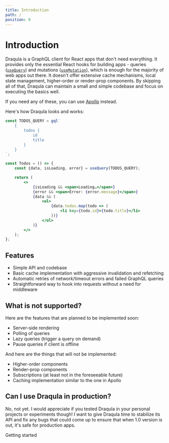 ```yaml
---
title: Introduction
path: /
position: 0
---
```


# Introduction

Draqula is a GraphQL client for React apps that don't need everything.
It provides only the essential React hooks for building apps - queries ([`useQuery`](/docs/queries)) and mutations ([`useMutation`](/docs/mutations)), which is enough for the majority of web apps out there.
It doesn't offer extensive cache mechanisms, local state management, higher-order or render-prop components.
By skipping all of that, Draqula can maintain a small and simple codebase and focus on executing the basics well.

If you need any of these, you can use [Apollo](https://www.apollographql.com/docs/react/) instead.

Here's how Draqula looks and works:

```jsx hasSpider=true
const TODOS_QUERY = gql`
	{
		todos {
			id
			title
		}
	}
`;

const Todos = () => {
	const {data, isLoading, error} = useQuery(TODOS_QUERY);

	return (
		<>
			{isLoading && <span>Loading…</span>}
			{error && <span>Error: {error.message}</span>}
			{data && (
				<ul>
					{data.todos.map(todo => (
						<li key={todo.id}>{todo.title}</li>
					))}
				</ul>
			)}
		</>
	);
};
```

## Features

- Simple API and codebase
- Basic cache implementation with aggressive invalidation and refetching
- Automatic retries of network/timeout errors and failed GraphQL queries
- Straightforward way to hook into requests without a need for middleware

## What is not supported?

Here are the features that are planned to be implemented soon:

- Server-side rendering
- Polling of queries
- Lazy queries (trigger a query on demand)
- Pause queries if client is offline

And here are the things that will not be implemented:

- Higher-order components
- Render-prop components
- Subscriptions (at least not in the foreseeable future)
- Caching implementation similar to the one in Apollo

## Can I use Draqula in production?

No, not yet. I would appreciate if you tested Draqula in your personal projects or experiments though!
I want to give Draqula time to stabilize its API and fix any bugs that could come up to ensure that when 1.0 version is out, it's safe for production apps.

<NextPageLink to="/docs/getting-started">Getting started</NextPageLink>
